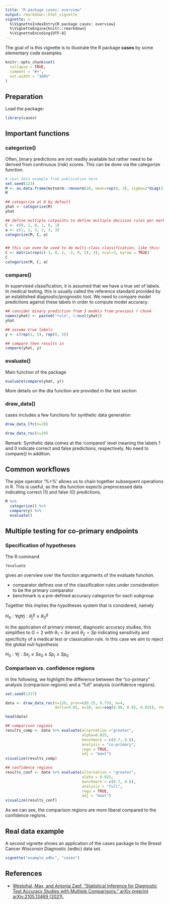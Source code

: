 ```yaml
---
title: "R package cases: overview"
output: rmarkdown::html_vignette
vignette: >
  %\VignetteIndexEntry{R package cases: overview}
  %\VignetteEngine{knitr::rmarkdown}
  %\VignetteEncoding{UTF-8}
---
```


The goal of is this vignette is to illustrate the R package **cases** by some elementary code examples.

```r
knitr::opts_chunk$set(
  collapse = TRUE,
  comment = "#>",
  out.width = "100%"
)
```


## Preparation

Load the package:

```r
library(cases)
```

## Important functions

### categorize()
Often, binary predictions are not readily available but rather need to be 
derived from continuous (risk) scores. This can be done via the categorize
function.

```r
# real data example from publication here
set.seed(123)
M <- as.data.frame(mvtnorm::rmvnorm(10, mean=rep(0, 3), sigma=2*diag(3)))
M

## categorize at 0 by default
yhat <- categorize(M)
yhat

## define multiple cutpoints to define multiple decision rules per marker
C <- c(0, 1, 0, 1, 0, 1)
a <- c(1, 1, 2, 2, 3, 3)
categorize(M, C, a)


## this can even be used to do multi-class classification, like this:
C <- matrix(rep(c(-1, 0, 1, -2, 0, 2), 3), ncol=3, byrow = TRUE)
C
categorize(M, C, a)
```


### compare()
In supervised classification, it is assumed that we have a true set of labels.
In medical testing, this is usually called the reference standard provided by
an established diagnostic/prognostic tool.
We need to compare model predictions against these labels in order to compute 
model accuracy. 

```r
## consider binary prediction from 3 models from previous r chunk
names(yhat) <- paste0("rule", 1:ncol(yhat))
yhat

## assume true labels
y <- c(rep(1, 5), rep(0, 5))

## compare then results in 
compare(yhat, y)
```



### evaluate()
Main function of the package

```r
evaluate(compare(yhat, y))
```

More details on the dta function are provided in the last section

### draw_data()
cases includes a few functions for synthetic data generation

```r
draw_data_lfc(n=20)
```


```r
draw_data_roc(n=20)
```

Remark: Synthetic data comes at the 'compared' level meaning the labels 1 and 0
indicate correct and false predictions, respectively. No need to compare() in addition.

## Common workflows

The pipe operator '%>%'
allows us to chain together subsequent operations in R. 
This is useful, as the dta function expects preprocessed data indicating 
correct (1) and false (0) predictions. 


```r
M %>%
  categorize() %>%
  compare(y) %>%
  evaluate()
```


## Multiple testing for co-primary endpoints

### Specification of hypotheses

The R command

```r
?evaluate 
```

gives an overview over the function arguments of the evaluate function.

- comparator defines one of the classification rules under consideration to be the primary comparator
- benchmark is a pre-defined accuracy categorize for each subgroup

Together this implies the hypotheses system that is considered, namely

$H_0: \forall g \forall j: \theta_j^g \leq \theta_0^g$

In the application of primary interest, diagnostic accuracy studies, this simplifies
to $G=2$ with $\theta_1 = Se$ and $\theta_2 =Sp$ indicating sensitivity and specificity
of a medical test or classication rule. In this case we aim to reject the global null hypothesis

$H_0: \forall j: Se_j \leq Se_0 \wedge Sp_j \leq Sp_0$


### Comparison vs. confidence regions

In the following, we highlight the difference between the "co-primary" analysis (comparison regions) and a "full" analysis (confidence regions).

```r
set.seed(1337)

data <- draw_data_roc(n=120, prev=c(0.25, 0.75), m=4,
                      delta=0.05, e=10, auc=seq(0.90, 0.95, 0.025), rho=c(0.25, 0.25))

head(data)
```

```r
## comparison regions
results_comp <- data %>% evaluate(alternative ="greater",
                                  alpha=0.025,
                                  benchmark = c(0.7, 0.8),
                                  analysis = "co-primary",
                                  regu = TRUE,
                                  adj = "maxt")
visualize(results_comp)
```


```r
## confidence regions
results_conf <- data %>% evaluate(alternative = "greater",
                                  alpha = 0.025,
                                  benchmark = c(0.7, 0.8),
                                  analysis = "full",
                                  regu = TRUE,
                                  adj = "maxt")
visualize(results_conf)
```

As we can see, the comparison regions are more liberal compared to the confidence regions.

## Real data example

A second vignette shows an application of the cases package to the Breast Cancer Wisconsin Diagnostic (wdbc) data set.

```r
vignette("example_wdbc", "cases")
```

## References

- [Westphal, Max, and Antonia Zapf. "Statistical Inference for Diagnostic Test Accuracy Studies with Multiple Comparisons." arXiv preprint arXiv:2105.13469 (2021).](https://arxiv.org/abs/2105.13469)
